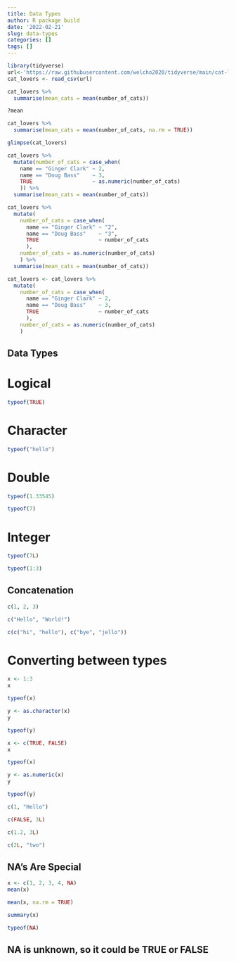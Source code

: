 ```yaml
---
title: Data Types
author: R package build
date: '2022-02-21'
slug: data-types
categories: []
tags: []
---
```

```r
library(tidyverse)
url<-'https://raw.githubusercontent.com/welcho2020/tidyverse/main/cat-lovers.csv'
cat_lovers <- read_csv(url)
```
```r
cat_lovers %>%
  summarise(mean_cats = mean(number_of_cats))
```
```r
?mean
```

```r
cat_lovers %>%
  summarise(mean_cats = mean(number_of_cats, na.rm = TRUE))
```

```r
glimpse(cat_lovers)
```

```r
cat_lovers %>%
  mutate(number_of_cats = case_when(
    name == "Ginger Clark" ~ 2,
    name == "Doug Bass"    ~ 3,
    TRUE                   ~ as.numeric(number_of_cats)
    )) %>%
  summarise(mean_cats = mean(number_of_cats))
```


```r
cat_lovers %>%
  mutate(
    number_of_cats = case_when(
      name == "Ginger Clark" ~ "2",
      name == "Doug Bass"    ~ "3",
      TRUE                   ~ number_of_cats
      ),
    number_of_cats = as.numeric(number_of_cats)
    ) %>%
  summarise(mean_cats = mean(number_of_cats))
```

```r
cat_lovers <- cat_lovers %>%
  mutate(
    number_of_cats = case_when(
      name == "Ginger Clark" ~ 2,
      name == "Doug Bass"    ~ 3,
      TRUE                   ~ number_of_cats
      ),
    number_of_cats = as.numeric(number_of_cats)
    )
```

## Data Types
# Logical


```r
typeof(TRUE)
```
# Character
```r
typeof("hello")
```
# Double
```r
typeof(1.33545)
```
```r
typeof(7)
```
# Integer
```r
typeof(7L)
```
```r
typeof(1:3)
```
## Concatenation

```r
c(1, 2, 3)
```
```r
c("Hello", "World!")
```
```r
c(c("hi", "hello"), c("bye", "jello"))
```
# Converting between types
```r
x <- 1:3
x
```
```r
typeof(x)
```
```r
y <- as.character(x)
y
```
```r
typeof(y)
```
```r
x <- c(TRUE, FALSE)
x
```
```r
typeof(x)
```
```r
y <- as.numeric(x)
y
```

```r
typeof(y)
```
```r
c(1, "Hello")
```
```r
c(FALSE, 3L)
```
```r
c(1.2, 3L)
```
```r
c(2L, "two")
```

## NA's Are Special
```r
x <- c(1, 2, 3, 4, NA)
mean(x)
```
```r
mean(x, na.rm = TRUE)
```
```r
summary(x)
```
```r
typeof(NA)
```
## NA is unknown, so it could be TRUE or FALSE
